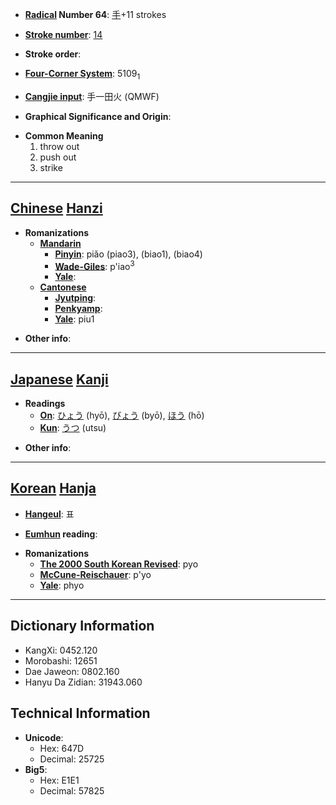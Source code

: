 * '''[[Wiktionary:Chinese radical index| Radical]] Number 64''': [[Wiktionary:Chinese radical index 手|手]]+11 strokes

* '''[[Wiktionary:Chinese total strokes index|Stroke number]]''': [[Wiktionary:Chinese total strokes index 14|14]]

* '''Stroke order''': 

* '''[[Wiktionary:Chinese four corner index|Four-Corner System]]''': 5109<sub>1</sub>

* '''[[Wiktionary:Chinese Cangjie index|Cangjie input]]''': 手一田火 (QMWF)

* '''Graphical Significance and Origin''': 

* '''Common Meaning'''
*#throw out
*# push out
*# strike


----

== [[Chinese]] [[Hanzi]] ==

* '''Romanizations'''
** '''[[Mandarin]]'''
*** '''[[Pinyin]]''': piǎo (piao3), (biao1), (biao4)
*** '''[[Wade-Giles]]''': p'iao<sup>3</sup>
*** '''[[Yale]]''': 
** '''[[Cantonese]]'''
*** '''[[Jyutping]]''':
*** '''[[Penkyamp]]''': 
*** '''[[Yale]]''': piu1

* '''Other info''': 

----

== [[Japanese]] [[Kanji]] ==

* '''Readings'''
** '''[[On]]''': [[ひょう]] (hyō), [[びょう]] (byō), [[ほう]] (hō)
** '''[[Kun]]''': [[うつ]] (utsu)

* '''Other info''':  

----

== [[Korean]] [[Hanja]] ==

* '''[[Hangeul]]''': 표

* '''[[Eumhun]] reading''': 

* '''Romanizations'''
** '''[[The 2000 South Korean Revised Romanization|The 2000 South Korean Revised]]''': pyo
** '''[[McCune-Reischauer]]''': p'yo
** '''[[Yale]]''': phyo

----

== Dictionary Information ==

* KangXi: 0452.120
* Morobashi: 12651
* Dae Jaweon: 0802.160
* Hanyu Da Zidian: 31943.060

== Technical Information ==

* '''Unicode''':
** Hex: 647D
** Decimal: 25725
* '''Big5''':
** Hex: E1E1
** Decimal: 57825